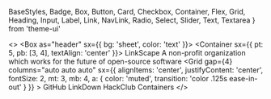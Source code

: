   BaseStyles,
  Badge,
  Box,
  Button,
  Card,
  Checkbox,
  Container,
  Flex,
  Grid,
  Heading,
  Input,
  Label,
  Link,
  NavLink,
  Radio,
  Select,
  Slider,
  Text,
  Textarea
} from 'theme-ui'

<>
  <Meta
  as={Head}
  name="LinkScape"
  title="LinkScape"
  description="A non-profit organization which works for the future of open-source software"
  color="#ec3750"
  manifest="/site.webmanifest"
  />
    <Box as="header" sx={{ bg: 'sheet', color: 'text' }}>
      <Container sx={{ pt: 5, pb: [3, 4], textAlign: 'center' }}>
        <ColorSwitcher />
        <Heading as="h1" variant="title" color="red">
          LinkScape
        </Heading>
        <Text as="p" variant="subtitle" mt={3}>
          A non-profit organization which works for the future of open-source software
        </Text>
        <Grid
          gap={4}
          columns="auto auto auto"
          sx={{
            alignItems: 'center',
            justifyContent: 'center',
            fontSize: 2,
            mt: 3,
            mb: 4,
            a: { color: 'muted', transition: 'color .125s ease-in-out' }
          }}
        >
          <NavLink href="https://github.com/LinkScapeFuundation">GitHub</NavLink>
          <NavLink href="https://github.com/LinkScapeFuundation/LinkDown">
            LinkDown
          </NavLink>
          <NavLink href="https://hackclub.com">
            HackClub
          </NavLink>
        </Grid>
      </Container>
    </Box>
    <Container>
      <Heading variant="headline">Containers</Heading>
    </Container>
</>
